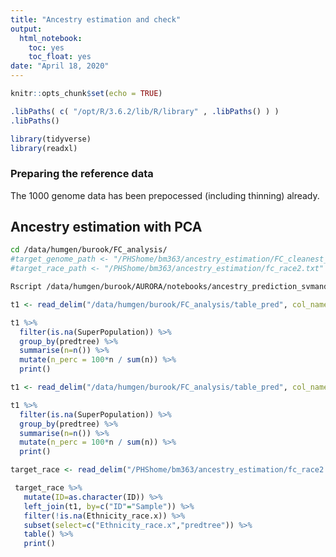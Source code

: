 ```yaml
---
title: "Ancestry estimation and check"
output:
  html_notebook:
    toc: yes
    toc_float: yes
date: "April 18, 2020"
---
```



```r
knitr::opts_chunk$set(echo = TRUE)
```

```r
.libPaths( c( "/opt/R/3.6.2/lib/R/library" , .libPaths() ) )
.libPaths()
```


```r
library(tidyverse)
library(readxl)
```

### Preparing the reference data

The 1000 genome data has been prepocessed (including thinning) already. 


## Ancestry estimation with PCA


```bash
cd /data/humgen/burook/FC_analysis/
#target_genome_path <- "/PHShome/bm363/ancestry_estimation/FC_cleanest_IDs_converted"
#target_race_path <- "/PHShome/bm363/ancestry_estimation/fc_race2.txt"

Rscript /data/humgen/burook/AURORA/notebooks/ancestry_prediction_svmandtree.R /PHShome/bm363/ancestry_estimation/FC_cleanest_IDs_converted /data/humgen/burook/FC_analysis/fc_race2.txt

```


```r
t1 <- read_delim("/data/humgen/burook/FC_analysis/table_pred", col_names = TRUE, delim = " ")

t1 %>% 
  filter(is.na(SuperPopulation)) %>% 
  group_by(predtree) %>%
  summarise(n=n()) %>%
  mutate(n_perc = 100*n / sum(n)) %>% 
  print()

```


```r
t1 <- read_delim("/data/humgen/burook/FC_analysis/table_pred", col_names = TRUE, delim = " ")

t1 %>% 
  filter(is.na(SuperPopulation)) %>% 
  group_by(predtree) %>%
  summarise(n=n()) %>%
  mutate(n_perc = 100*n / sum(n)) %>% 
  print()
```

```r

target_race <- read_delim("/PHShome/bm363/ancestry_estimation/fc_race2.txt", col_names = TRUE, delim = "\t")

 target_race %>% 
   mutate(ID=as.character(ID)) %>% 
   left_join(t1, by=c("ID"="Sample")) %>% 
   filter(!is.na(Ethnicity_race.x)) %>% 
   subset(select=c("Ethnicity_race.x","predtree")) %>% 
   table() %>% 
   print()

```



